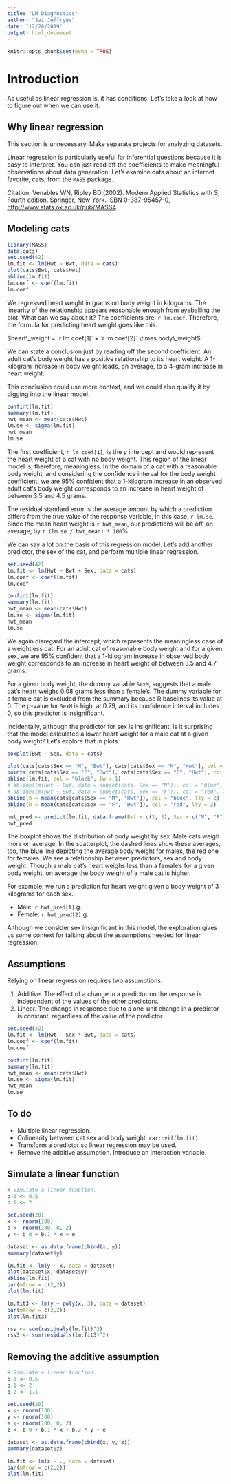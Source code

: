 ```yaml
---
title: "LM Diagnostics"
author: "Jai Jeffryes"
date: "12/28/2019"
output: html_document
---
```


```r
knitr::opts_chunk$set(echo = TRUE)
```

# Introduction
As useful as linear regression is, it has conditions. Let's take a look at how to figure out when we can use it.

## Why linear regression
This section is unnecessary. Make separate projects for analyzing datasets.

Linear regression is particularly useful for inferential questions because it is easy to interpret. You can just read off the coefficients to make meaningful observations about data generation. Let's examine data about an internet favorite, cats, from the `MASS` package.

Citation: Venables WN, Ripley BD (2002). Modern Applied Statistics with S, Fourth edition. Springer, New York. ISBN 0-387-95457-0, [http://www.stats.ox.ac.uk/pub/MASS4](http://www.stats.ox.ac.uk/pub/MASS4).

## Modeling cats

```r
library(MASS)
data(cats)
set.seed(42)
lm.fit <- lm(Hwt ~ Bwt, data = cats)
plot(cats$Bwt, cats$Hwt)
abline(lm.fit)
lm.coef <- coef(lm.fit)
lm.coef
```
We regressed heart weight in grams on body weight in kilograms. The linearity of the relationship appears reasonable enough from eyeballing the plot. What can we say about it? The coefficients are: `r lm.coef`. Therefore, the formula for predicting heart weight goes like this.

$heart\_weight = `r lm.coef[1]` + `r lm.coef[2]` \times body\_weight$

We can state a conclusion just by reading off the second coefficient. An adult cat's body weight has a positive relationship to its heart weight. A 1-kilogram increase in body weight leads, on average, to a 4-gram increase in heart weight.

This conclusion could use more context, and we could also qualify it by digging into the linear model.

```r
confint(lm.fit)
summary(lm.fit)
hwt_mean <- mean(cats$Hwt)
lm.se <- sigma(lm.fit)
hwt_mean
lm.se
```

The first coefficient, `r lm.coef[1]`, is the $y$ intercept and would represent the heart weight of a cat with no body weight. This region of the linear model is, therefore, meaningless. In the domain of a cat with a reasonable body weight, and considering the confidence interval for the body weight coefficient, we are 95% confident that a 1-kilogram increase in an observed adult cat's body weight corresponds to an increase in heart weight of between 3.5 and 4.5 grams.

The residual standard error is the average amount by which a prediction differs from the true value of the response variable, in this case, `r lm.se`. Since the mean heart weight is `r hwt_mean`, our predictions will be off, on average, by `r (lm.se / hwt_mean) * 100`%.

We can say a lot on the basis of this regression model. Let's add another predictor, the sex of the cat, and perform multiple linear regression.

```r
set.seed(42)
lm.fit <- lm(Hwt ~ Bwt + Sex, data = cats)
lm.coef <- coef(lm.fit)
lm.coef

confint(lm.fit)
summary(lm.fit)
hwt_mean <- mean(cats$Hwt)
lm.se <- sigma(lm.fit)
hwt_mean
lm.se
```

We again disregard the intercept, which represents the meaningless case of a weightless cat. For an adult cat of reasonable body weight and for a given sex, we are 95% confident that a 1-kilogram increase in observed body weight corresponds to an increase in heart weight of between 3.5 and 4.7 grams.

For a given body weight, the dummy variable `SexM`, suggests that a male cat's heart weighs 0.08 grams less than a female's. The dummy variable for a female cat is excluded from the summary because R baselines its value at 0. The p-value for `SexM` is high, at 0.79, and its confidence interval includes 0, so this predictor is insignificant.

Incidentally, although the predictor for sex is insignificant, is it surprising that the model calculated a lower heart weight for a male cat at a given body weight? Let's explore that in plots.

```r
boxplot(Bwt ~ Sex, data = cats)

plot(cats[cats$Sex == "M", "Bwt"], cats[cats$Sex == "M", "Hwt"], col = "blue")
points(cats[cats$Sex == "F", "Bwt"], cats[cats$Sex == "F", "Hwt"], col = "red")
abline(lm.fit, col = "black", lw = 1)
# abline(lm(Hwt ~ Bwt, data = subset(cats, Sex == "M")), col = "blue", lty = 1)
# abline(lm(Hwt ~ Bwt, data = subset(cats, Sex == "F")), col = "red", lty = 1)
abline(h = mean(cats[cats$Sex == "M", "Hwt"]), col = "blue", lty = 2)
abline(h = mean(cats[cats$Sex == "F", "Hwt"]), col = "red", lty = 2)

hwt_pred <- predict(lm.fit, data.frame(Bwt = c(3, 3), Sex = c("M", "F")))
hwt_pred
```

The boxplot shows the distribution of body weight by sex. Male cats weigh more on average. In the scatterplot, the dashed lines show these averages, too, the blue line depicting the average body weight for males, the red one for females. We see a relationship between predictors, sex and body weight. Though a male cat's heart weighs less than a female's for a given body weight, on average the body weight of a male cat is higher.

For example, we run a prediction for heart weight given a body weight of 3 kilograms for each sex.

- Male: `r hwt_pred[1]` g.
- Female: `r hwt_pred[2]` g.

Although we consider sex insignificant in this model, the exploration gives us some context for talking about the assumptions needed for linear regression.

## Assumptions
Relying on linear regression requires two assumptions.

1. Additive. The effect of a change in a predictor on the response is independent of the values of the other predictors.
1. Linear. The change in response due to a one-unit change in a predictor is constant, regardless of the value of the predictor.

```r
set.seed(42)
lm.fit <- lm(Hwt ~ Sex * Bwt, data = cats)
lm.coef <- coef(lm.fit)
lm.coef

confint(lm.fit)
summary(lm.fit)
hwt_mean <- mean(cats$Hwt)
lm.se <- sigma(lm.fit)
hwt_mean
lm.se
```

## To do
- Multiple linear regression.
- Colinearity between cat sex and body weight. `car::vif(lm.fit)`
- Transform a predictor so linear regression may be used.
- Remove the additive assumption. Introduce an interaction variable.

## Simulate a linear function
```r
# Simulate a linear function.
b.0 <- 0.5
b.1 <- 2

set.seed(20)
x <- rnorm(100)
e <- rnorm(100, 0, 2)
y <- b.0 + b.1 * x + e

dataset <- as.data.frame(cbind(x, y))
summary(dataset$y)

lm.fit <- lm(y ~ x, data = dataset)
plot(dataset$x, dataset$y)
abline(lm.fit)
par(mfrow = c(2,2))
plot(lm.fit)

lm.fit3 <- lm(y ~ poly(x, 3), data = dataset)
par(mfrow = c(2,2))
plot(lm.fit3)

rss <- sum(residuals(lm.fit)^2)
rss3 <- sum(residuals(lm.fit3)^2)


```

## Removing the additive assumption

```r
# Simulate a linear function.
b.0 <- 0.5
b.1 <- 2
b.2 <- 1.1

set.seed(20)
x <- rnorm(100)
y <- rnorm(100)
e <- rnorm(100, 0, 2)
z <- b.0 + b.1 * x + b.2 * y + e

dataset <- as.data.frame(cbind(x, y, z))
summary(dataset$z)

lm.fit <- lm(z ~ ., data = dataset)
par(mfrow = c(2,2))
plot(lm.fit)
```

